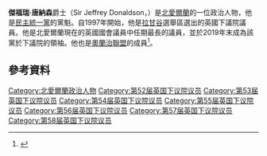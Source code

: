 {{Infobox Officeholder
|honorific-prefix = [[可敬的|可敬的]]
|name             = 傑福瑞·唐納森爵士
|honorific-suffix =國會議員
|image=Official portrait of Sir Jeffrey M. Donaldson crop 2.jpg
|office2         = [[民主统一党_(北爱尔兰)|民主统一党]]黨魁
|term_start2      = 2021年6月30日
|term_end2        =
|office7          = [[拉甘谷_(英國國會選區)|拉甘谷選區]][[國會議員|下議院議員]]
|term_start7      = 1997年5月1日
|term_end7        =
| birth_date          = {{Birth date and age|1962|12|7|df=yes}}
}}

'''傑福瑞·唐納森'''爵士（Sir Jeffrey Donaldson，{{bd|1962年|12月7日}}）是[[北愛爾蘭|北愛爾蘭]]的一位政治人物，他是[[民主統一黨_(北愛爾蘭)|民主統一黨]]的黨魁。自1997年開始，他是[[拉甘谷_(英國國會選區)|拉甘谷]]選舉區選出的英國下議院議員。他是北愛爾蘭現在的英國國會議員中任期最長的議員，並於2019年末成為該黨於下議院的領袖。他也是[[奧蘭治聯盟|奧蘭治聯盟]]的成員<ref>{{Cite web |url=http://www.telegraph.co.uk/htmlContent.jhtml?html=%2Farchive%2F1997%2F01%2F26%2Fnruc26.html |title=Telegraph – 1997/26/01: RUC may lose final word on Orange Order marches |accessdate=2017-06-20 |archive-date=2005-03-18 |archive-url=https://web.archive.org/web/20050318164539/http://www.telegraph.co.uk/htmlContent.jhtml?html=%2Farchive%2F1997%2F01%2F26%2Fnruc26.html |dead-url=no }}</ref>。

==參考資料==
{{Reflist}}

{{DEFAULTSORT: Donaldson, Jeffrey}}
[[Category:北愛爾蘭政治人物|Category:北愛爾蘭政治人物]]
[[Category:第52届英国下议院议员|Category:第52届英国下议院议员]]
[[Category:第53届英国下议院议员|Category:第53届英国下议院议员]]
[[Category:第54届英国下议院议员|Category:第54届英国下议院议员]]
[[Category:第55届英国下议院议员|Category:第55届英国下议院议员]]
[[Category:第56届英国下议院议员|Category:第56届英国下议院议员]]
[[Category:第57届英国下议院议员|Category:第57届英国下议院议员]]
[[Category:第58届英国下议院议员|Category:第58届英国下议院议员]]